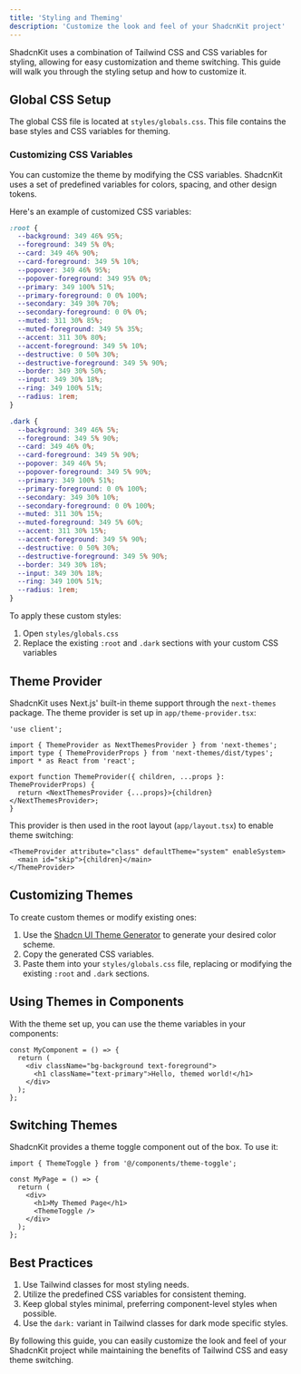```yaml
---
title: 'Styling and Theming'
description: 'Customize the look and feel of your ShadcnKit project'
---
```


ShadcnKit uses a combination of Tailwind CSS and CSS variables for styling, allowing for easy customization and theme switching. This guide will walk you through the styling setup and how to customize it.

## Global CSS Setup

The global CSS file is located at `styles/globals.css`. This file contains the base styles and CSS variables for theming.

### Customizing CSS Variables

You can customize the theme by modifying the CSS variables. ShadcnKit uses a set of predefined variables for colors, spacing, and other design tokens.

Here's an example of customized CSS variables:

```css
:root {
  --background: 349 46% 95%;
  --foreground: 349 5% 0%;
  --card: 349 46% 90%;
  --card-foreground: 349 5% 10%;
  --popover: 349 46% 95%;
  --popover-foreground: 349 95% 0%;
  --primary: 349 100% 51%;
  --primary-foreground: 0 0% 100%;
  --secondary: 349 30% 70%;
  --secondary-foreground: 0 0% 0%;
  --muted: 311 30% 85%;
  --muted-foreground: 349 5% 35%;
  --accent: 311 30% 80%;
  --accent-foreground: 349 5% 10%;
  --destructive: 0 50% 30%;
  --destructive-foreground: 349 5% 90%;
  --border: 349 30% 50%;
  --input: 349 30% 18%;
  --ring: 349 100% 51%;
  --radius: 1rem;
}

.dark {
  --background: 349 46% 5%;
  --foreground: 349 5% 90%;
  --card: 349 46% 0%;
  --card-foreground: 349 5% 90%;
  --popover: 349 46% 5%;
  --popover-foreground: 349 5% 90%;
  --primary: 349 100% 51%;
  --primary-foreground: 0 0% 100%;
  --secondary: 349 30% 10%;
  --secondary-foreground: 0 0% 100%;
  --muted: 311 30% 15%;
  --muted-foreground: 349 5% 60%;
  --accent: 311 30% 15%;
  --accent-foreground: 349 5% 90%;
  --destructive: 0 50% 30%;
  --destructive-foreground: 349 5% 90%;
  --border: 349 30% 18%;
  --input: 349 30% 18%;
  --ring: 349 100% 51%;
  --radius: 1rem;
}
```

To apply these custom styles:

1. Open `styles/globals.css`
2. Replace the existing `:root` and `.dark` sections with your custom CSS variables

## Theme Provider

ShadcnKit uses Next.js' built-in theme support through the `next-themes` package. The theme provider is set up in `app/theme-provider.tsx`:

```tsx
'use client';

import { ThemeProvider as NextThemesProvider } from 'next-themes';
import type { ThemeProviderProps } from 'next-themes/dist/types';
import * as React from 'react';

export function ThemeProvider({ children, ...props }: ThemeProviderProps) {
  return <NextThemesProvider {...props}>{children}</NextThemesProvider>;
}
```

This provider is then used in the root layout (`app/layout.tsx`) to enable theme switching:

```tsx
<ThemeProvider attribute="class" defaultTheme="system" enableSystem>
  <main id="skip">{children}</main>
</ThemeProvider>
```

## Customizing Themes

To create custom themes or modify existing ones:

1. Use the [Shadcn UI Theme Generator](https://zippystarter.com/tools/shadcn-ui-theme-generator) to generate your desired color scheme.
2. Copy the generated CSS variables.
3. Paste them into your `styles/globals.css` file, replacing or modifying the existing `:root` and `.dark` sections.

## Using Themes in Components

With the theme set up, you can use the theme variables in your components:

```tsx
const MyComponent = () => {
  return (
    <div className="bg-background text-foreground">
      <h1 className="text-primary">Hello, themed world!</h1>
    </div>
  );
};
```

## Switching Themes

ShadcnKit provides a theme toggle component out of the box. To use it:

```tsx
import { ThemeToggle } from '@/components/theme-toggle';

const MyPage = () => {
  return (
    <div>
      <h1>My Themed Page</h1>
      <ThemeToggle />
    </div>
  );
};
```

## Best Practices

1. Use Tailwind classes for most styling needs.
2. Utilize the predefined CSS variables for consistent theming.
3. Keep global styles minimal, preferring component-level styles when possible.
4. Use the `dark:` variant in Tailwind classes for dark mode specific styles.

By following this guide, you can easily customize the look and feel of your ShadcnKit project while maintaining the benefits of Tailwind CSS and easy theme switching.
